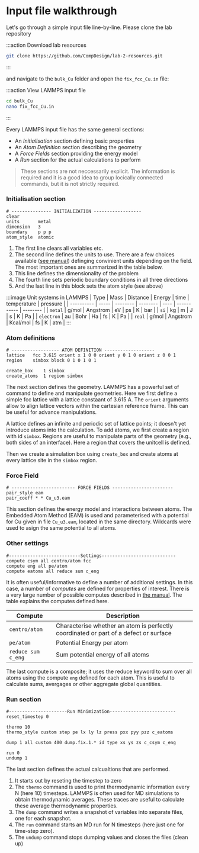 # Input file walkthrough

Let's go through a simple input file line-by-line. Please clone the lab repository

:::action Download lab resources
```bash
git clone https://github.com/CompDesign/lab-2-resources.git
```
:::

and navigate to the `bulk_Cu` folder and open the `fix_fcc_Cu.in` file:

:::action View LAMMPS input file
```bash
cd bulk_Cu
nano fix_fcc_Cu.in
```
:::

Every LAMMPS input file has the same general sections:

- An *Initialisation* section defining basic properties
- An *Atom Definition* section describing the geometry
- A *Force Fields* section providing the energy model
- A *Run* section for the actual calculations to perform

> These sections are not neccessarily explicit. The information is required and it is a good idea to group locically connected commands, but it is not strictly required.

### Initialisation section

```lammps
# --------------- INITIALIZATION ------------------
clear
units       metal
dimension   3
boundary    p p p
atom_style  atomic
```

1. The first line clears all variables etc. 
2. The second line defines the units to use. There are a few choices available ([see manual](https://lammps.sandia.gov/doc/units.html)) definging convinient units depending on the field. The most important ones are summarized in the table below.
3. This line defines the dimensionality of the problem
4. The fourth line sets periodic boundary conditions in all three directions
5. And the last line in this block sets the atom style (see above)

:::image Unit systems in LAMMPS
| Type       | Mass  | Distance | Energy   | time | temperature | pressure |
| ---------- | ----- | -------- | -------- | ---- | ----------- | -------- |
| `metal`    | g/mol | Angstrom | eV       | ps   | K           | bar      |
| `si`       | kg    | m        | J        | s    | K           | Pa       |
| `electron` | au    | Bohr     | Ha       | fs   | K           | Pa       |
| `real`     | g/mol | Angstrom | Kcal/mol | fs   | K           | atm      |
:::


### Atom definitions

```lammps
# ------------------ ATOM DEFINITION -------------------
lattice   fcc 3.615 orient x 1 0 0 orient y 0 1 0 orient z 0 0 1
region    simbox block 0 1 0 1 0 1

create_box    1 simbox
create_atoms  1 region simbox
```

The next section defines the geometry. LAMMPS has a powerful set of command to define and manipulate geometries. Here we first define a simple fcc lattice with a lattice constaant of 3.615 A. The `orient` arguments allow to align lattice vectors within the cartesian reference frame. This can be useful for advance manipulations.

A lattice defines an infinite and periodic set of lattice points; it doesn't yet introduce atoms into the calculation. To add atoms, we first create a region with id `simbox`. Regions are useful to manipulate parts of the geometry (e.g., both sides of an interface). Here a region that covers the unitcell is defined.

Then we create a simulation box using `create_box` and create atoms at every lattice site in the `simbox` region.

### Force Field

```lammps
# ------------------------ FORCE FIELDS -----------------------
pair_style eam
pair_coeff * * Cu_u3.eam
```

This section defines the energy model and interactions between atoms. The Embedded Atom Method (EAM) is used and parameterised with a potential for Cu given in file `Cu_u3.eam`, located in the same directory. Wildcards were used to asign the same potential to all atoms.

### Other settings

```lammps
#---------------------------Settings----------------------------
compute csym all centro/atom fcc
compute eng all pe/atom 
compute eatoms all reduce sum c_eng
```

It is often useful/informative to define a number of additional settings. In this case, a number of *computes* are defined for properties of interest. There is a very large number of possible computes described in [the manual](https://lammps.sandia.gov/doc/Commands_compute.html). The table explains the computes defined here.

| Compute            | Description                                                                          |
| ------------------ | ------------------------------------------------------------------------------------ |
| `centro/atom`      | Characterise whether an atom is perfectly coordinated or part of a defect or surface |
| `pe/atom`          | Potential Energy per atom                                                            |
| `reduce sum c_eng` | Sum potential energy of all atoms                                                    |

The last compute is a composite; it uses the reduce keyword to sum over all atoms using the compute `eng` defined for each atom. This is useful to calculate sums, avergages or other aggregate global quantities.

### Run section

```lammps
#----------------------Run Minimization-------------------------
reset_timestep 0

thermo 10
thermo_style custom step pe lx ly lz press pxx pyy pzz c_eatoms

dump 1 all custom 400 dump.fix.1.* id type xs ys zs c_csym c_eng 

run 0
undump 1
```

The last section defines the actual calcualtions that are performed.

1. It starts out by reseting the timestep to zero
2. The `thermo` command is used to print thermodynamic information every N (here 10) timesteps. LAMMPS is often used for MD simulations to obtain thermodynamic averages. These traces are useful to calculate these average thermodynamic properties.
3. The `dump` command writes a snapshot of variables into separate files, one for each snapshot.
4. The `run` command starts an MD run for N timesteps (here just one for time-step zero).
5. The `undump` command stops dumping values and closes the files (clean up)
